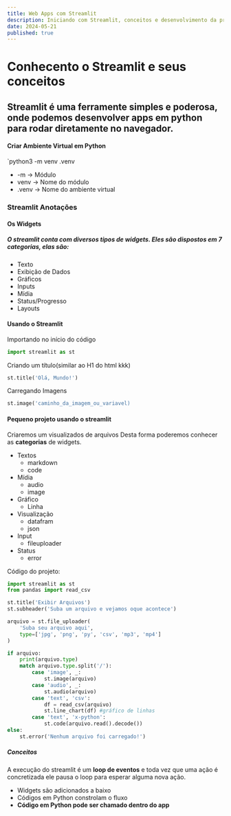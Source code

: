 ```yaml
---
title: Web Apps com Streamlit
description: Iniciando com Streamlit, conceitos e desenvolvimento da primeira app
date: 2024-05-21
published: true
---
```


# Conhecento o Streamlit e seus conceitos
## Streamlit é uma ferramente simples e poderosa, onde podemos desenvolver apps em python para rodar diretamente no navegador.

#### Criar Ambiente Virtual em Python
`python3 -m venv .venv
- -m -> Módulo
- venv -> Nome do módulo
- .venv -> Nome do ambiente virtual

### Streamlit Anotações
#### Os Widgets
##### O streamlit conta com diversos tipos de widgets. Eles são dispostos em 7 categorias, elas são:
- Texto
- Exibição de Dados
- Gráficos
- Inputs
- Mídia
- Status/Progresso
- Layouts
#### Usando o Streamlit
 Importando no início do código
 ```python
 import streamlit as st
 ```

Criando um título(similar ao H1 do html kkk)
```python
st.title('Olá, Mundo!')
```

Carregando Imagens
```python
st.image('caminho_da_imagem_ou_variavel)
```


#### Pequeno projeto usando o streamlit
Criaremos um visualizados de arquivos
Desta forma poderemos conhecer as **categorias** de widgets.
- Textos
	- markdown
	- code
- Mídia
	- audio
	- image
- Gráfico
	- Linha
- Visualização
	- datafram
	- json
- Input
	- fileuploader
- Status
	- error

Código do projeto:
```python
import streamlit as st
from pandas import read_csv

st.title('Exibir Arquivos')
st.subheader('Suba um arquivo e vejamos oque acontece')

arquivo = st.file_uploader(
	'Suba seu arquivo aqui',
	type=['jpg', 'png', 'py', 'csv', 'mp3', 'mp4']
)

if arquivo:
	print(arquivo.type)
	match arquivo.type.split('/'):
		case 'image', _:
			st.image(arquivo)
		case 'audio', _:
			st.audio(arquivo)
		case 'text', 'csv':
			df = read_csv(arquivo)
			st.line_chart(df) #gráfico de linhas
		case 'text', 'x-python':
			st.code(arquivo.read().decode())
else:
	st.error('Nenhum arquivo foi carregado!')
```
##### Conceitos
A execução do streamlit é um **loop de eventos** e toda vez que uma ação é concretizada ele pausa o loop para esperar alguma nova ação.
- Widgets são adicionados a baixo
- Códigos em Python constrolam o fluxo
- **Código em Python pode ser chamado dentro do app**

